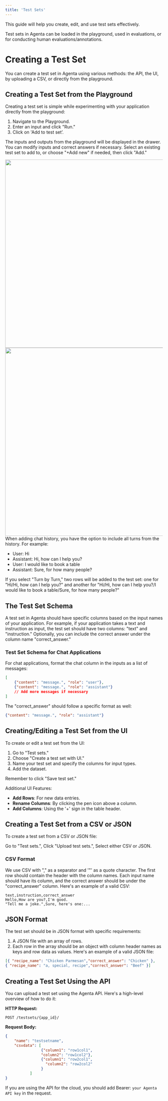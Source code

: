 ```yaml
---
title: 'Test Sets'
---
```


This guide will help you create, edit, and use test sets effectively.

Test sets in Agenta can be loaded in the playground, used in evaluations, or for conducting human evaluations/annotations.

# Creating a Test Set

You can create a test set in Agenta using various methods: the API, the UI, by uploading a CSV, or directly from the playground.

## Creating a Test Set from the Playground

Creating a test set is simple while experimenting with your application directly from the playground:

1. Navigate to the Playground.
2. Enter an input and click "Run."
3. Click on 'Add to test set’.

The inputs and outputs from the playground will be displayed in the drawer. You can modify inputs and correct answers if necessary. Select an existing test set to add to, or choose "+Add new" if needed, then click "Add."

<img height="600" className="dark:hidden" src="/images/basic_guides/14_playground_drawer_light.png" />
<img height="600" className="hidden dark:block" src="/images/basic_guides/14_playground_drawer_dark.png" />

<Note>
When adding chat history, you have the option to include all turns from the history. For example:

- User: Hi
- Assistant: Hi, how can I help you?
- User: I would like to book a table
- Assistant: Sure, for how many people?

If you select "Turn by Turn," two rows will be added to the test set: one for "Hi/Hi, how can I help you?" and another for "Hi/Hi, how can I help you?/I would like to book a table/Sure, for how many people?"
</Note>

## The Test Set Schema

A test set in Agenta should have specific columns based on the input names of your application. For example, if your application takes a text and instruction as input, the test set should have two columns: "text" and "instruction." Optionally, you can include the correct answer under the column name "correct_answer."

### Test Set Schema for Chat Applications

For chat applications, format the chat column in the inputs as a list of messages:

```json
[
    {"content": "message.", "role": "user"},
    {"content": "message.", "role": "assistant"}
    // Add more messages if necessary
]

```

The "correct_answer" should follow a specific format as well:

```json
{"content": "message.", "role": "assistant"}
```

## Creating/Editing a Test Set from the UI

To create or edit a test set from the UI:

1. Go to "Test sets."
2. Choose "Create a test set with UI."
3. Name your test set and specify the columns for input types.
4. Add the dataset.

Remember to click "Save test set."

Additional UI Features:

- **Add Rows**: For new data entries.
- **Rename Columns**: By clicking the pen icon above a column.
- **Add Columns**: Using the '+' sign in the table header.


## Creating a Test Set from a CSV or JSON
To create a test set from a CSV or JSON file:

Go to "Test sets.", Click "Upload test sets.", Select either CSV or JSON.


### CSV Format
We use CSV with "," as a separator and '"' as a quote character. The first row should contain the header with the column names. Each input name should have its column, and the correct answer should be under the "correct_answer" column. Here's an example of a valid CSV:

```csv
text,instruction,correct_answer
Hello,How are you?,I'm good.
"Tell me a joke.",Sure, here's one:...
```
## JSON Format

The test set should be in JSON format with specific requirements:

1. A JSON file with an array of rows.
2. Each row in the array should be an object with column header names as keys and row data as values. Here's an example of a valid JSON file:
```json
[{ "recipe_name": "Chicken Parmesan","correct_answer": "Chicken" },
{ "recipe_name": "a, special, recipe","correct_answer": "Beef" }]
```

## Creating a Test Set Using the API

You can upload a test set using the Agenta API. Here's a high-level overview of how to do it:

**HTTP Request:**

```
POST /testsets/{app_id}/

```

**Request Body:**

```json
{
    "name": "testsetname",
    "csvdata": [
				{"column1": "row1col1",
	            "column2": "row1col2"},
				{"column1": "row2col1",
				  "column2": "row2col2"
                }
		   ]
}

```

If you are using the API for the cloud, you should add Bearer: `your Agenta API key` in the request.

